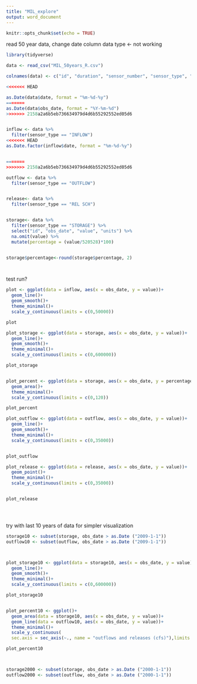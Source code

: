 ```yaml
---
title: "MIL_explore"
output: word_document
---
```


```r
knitr::opts_chunk$set(echo = TRUE)
```

read 50 year data, change date column data type <- not working
```r

library(tidyverse)

data <- read_csv("MIL_50years_R.csv")

colnames(data) <- c("id", "duration", "sensor_number", "sensor_type", "year", "month", "day", "date", "obs_date", "value", "flag", "units")

<<<<<<< HEAD

as.Date(data$date, format = "%m-%d-%y")
=======
as.Date(data$obs_date, format = "%Y-%m-%d")
>>>>>>> 2158a2a6b5eb736634979d4d6b55292552ed05d6


inflow <- data %>% 
  filter(sensor_type == "INFLOW")
<<<<<<< HEAD
as.Date.factor(inflow$date, format = "%m-%d-%y")


=======
>>>>>>> 2158a2a6b5eb736634979d4d6b55292552ed05d6

outflow <- data %>% 
  filter(sensor_type == "OUTFLOW")


release<- data %>% 
  filter(sensor_type == "REL SCH")


storage<- data %>% 
  filter(sensor_type == "STORAGE") %>% 
  select("id", "obs_date", "value", "units") %>% 
  na.omit(value) %>% 
  mutate(percentage = (value/520528)*100)


storage$percentage<-round(storage$percentage, 2)




```



test run?
```r

plot <- ggplot(data = inflow, aes(x = obs_date, y = value))+
  geom_line()+
  geom_smooth()+
  theme_minimal()+
  scale_y_continuous(limits = c(0,50000))

plot


```




```r


plot_storage <- ggplot(data = storage, aes(x = obs_date, y = value))+
  geom_line()+
  geom_smooth()+
  theme_minimal()+
  scale_y_continuous(limits = c(0,600000))

plot_storage


plot_percent <- ggplot(data = storage, aes(x = obs_date, y = percentage))+
  geom_area()+
  theme_minimal()+
  scale_y_continuous(limits = c(0,120))

plot_percent


```



```r

plot_outflow <- ggplot(data = outflow, aes(x = obs_date, y = value))+
  geom_line()+
  geom_smooth()+
  theme_minimal()+
  scale_y_continuous(limits = c(0,35000))


plot_outflow


```



```r


plot_release <- ggplot(data = release, aes(x = obs_date, y = value))+
  geom_point()+
  theme_minimal()+
  scale_y_continuous(limits = c(0,35000))


plot_release





```


try with last 10 years of data for simpler visualization
```r

storage10 <- subset(storage, obs_date > as.Date ("2009-1-1"))
outflow10 <- subset(outflow, obs_date > as.Date ("2009-1-1"))



plot_storage10 <- ggplot(data = storage10, aes(x = obs_date, y = value))+
  geom_line()+
  geom_smooth()+
  theme_minimal()+
  scale_y_continuous(limits = c(0,600000))

plot_storage10


plot_percent10 <- ggplot()+
  geom_area(data = storage10, aes(x = obs_date, y = value))+
  geom_line(data = outflow10, aes(x = obs_date, y = value))+
  theme_minimal()+
  scale_y_continuous(
  sec.axis = sec_axis(~., name = "outflows and releases (cfs)"),limits = c(0,20000))

plot_percent10




```




```r
storage2000 <- subset(storage, obs_date > as.Date ("2000-1-1"))
outflow2000 <- subset(outflow, obs_date > as.Date ("2000-1-1"))






```










